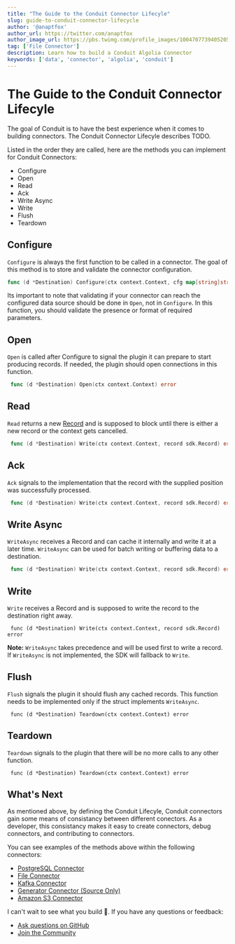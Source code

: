 ```yaml
---
title: "The Guide to the Conduit Connector Lifecyle"
slug: guide-to-conduit-connector-lifecycle
author: '@anaptfox'
author_url: https://twitter.com/anaptfox
author_image_url: https://pbs.twimg.com/profile_images/1004707739405205504/BpvzOr9X_400x400.jpg
tag: ['File Connector']
description: Learn how to build a Conduit Algolia Connector
keywords: ['data', 'connector', 'algolia', 'conduit']
---
```


# The Guide to the Conduit Connector Lifecyle

The goal of Conduit is to have the best experience when it comes to building connectors. The Conduit Connector Lifecyle describes TODO. 

Listed in the order they are called, here are the methods you can implement for Conduit Connectors:

- Configure
- Open
- Read
- Ack
- Write Async
- Write
- Flush
- Teardown

<!--truncate-->

## Configure

`Configure` is always the first function to be called in a connector. The goal of this method is to store and validate the connector configuration. 

```go
func (d *Destination) Configure(ctx context.Context, cfg map[string]string) error 
```

Its important to note that validating if your connector can reach the configured data source should be done in `Open`, not in `Configure`. In this function, you should validate the presence or format of required parameters.


## Open

`Open` is called after Configure to signal the plugin it can prepare to
start producing records. If needed, the plugin should open connections in
this function. 

```go
 func (d *Destination) Open(ctx context.Context) error 
```

## Read

`Read` returns a new [Record](https://pkg.go.dev/github.com/conduitio/conduit-connector-sdk#Record) and is supposed to block until there is either
a new record or the context gets cancelled.

```go
 func (d *Destination) Write(ctx context.Context, record sdk.Record) error 
```

## Ack

`Ack` signals to the implementation that the record with the supplied
position was successfully processed.

```go
 func (d *Destination) Write(ctx context.Context, record sdk.Record) error 
```

## Write Async

`WriteAsync` receives a Record and can cache it internally and write it at
a later time. `WriteAsync` can be used for batch writing or buffering data to a destination.

```go
 func (d *Destination) Write(ctx context.Context, record sdk.Record) error 
```

## Write

`Write` receives a Record and is supposed to write the record to the
destination right away.

```
 func (d *Destination) Write(ctx context.Context, record sdk.Record) error 
```

**Note:** `WriteAsync` takes precedence and will be used first to write a record. If
`WriteAsync` is not implemented, the SDK will fallback to `Write`.


## Flush

`Flush` signals the plugin it should flush any cached records. This function needs to be implemented only
if the struct implements `WriteAsync`. 

```
 func (d *Destination) Teardown(ctx context.Context) error 
```

## Teardown

`Teardown` signals to the plugin that there will be no more calls to any
other function. 

```
 func (d *Destination) Teardown(ctx context.Context) error 
```

## What's Next

As mentioned above, by defining the Conduit Lifecyle, Conduit connectors gain some means of consistancy between different conectors. As a developer, this consistancy makes it easy to create connectors, debug connectors, and contributing to connectors. 

You can see examples of the methods above within the following connectors:

- [PostgreSQL Connector](https://github.com/conduitio/conduit-connector-postgres)
- [File Connector](https://github.com/conduitio/conduit-connector-file)
- [Kafka Connector](https://github.com/conduitio/conduit-connector-kafka)
- [Generator Connector (Source Only)](https://github.com/conduitio/conduit-connector-generator)
- [Amazon S3 Connector](https://github.com/conduitio/conduit-connector-s3)

I can't wait to see what you build 🚀. If you have any questions or feedback:

-   [Ask questions on GitHub](https://github.com/ConduitIO/conduit/discussions)
-   [Join the Community](https://discord.meroxa.com/)
